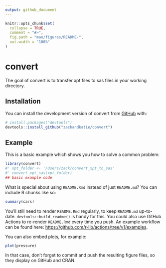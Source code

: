 ```yaml
---
output: github_document
---
```


<!-- README.md is generated from README.Rmd. Please edit that file -->

```r
knitr::opts_chunk$set(
  collapse = TRUE,
  comment = "#>",
  fig.path = "man/figures/README-",
  out.width = "100%"
)
```

# convert

<!-- badges: start -->
<!-- badges: end -->

The goal of convert is to transfer xpt files to sas files in your working directory.

## Installation

You can install the development version of convert from [GitHub](https://github.com/) with:

``` r
# install.packages("devtools")
devtools::install_github("zackandkatie/convert")
```

## Example

This is a basic example which shows you how to solve a common problem:

```r
library(convert)
#' xpt_folder <- '/Users/zack/convert_xpt_to_sas'
#' convert_xpt_sas(xpt_folder)
## basic example code
```

What is special about using `README.Rmd` instead of just `README.md`? You can include R chunks like so:

```r
summary(cars)
```

You'll still need to render `README.Rmd` regularly, to keep `README.md` up-to-date. `devtools::build_readme()` is handy for this. You could also use GitHub Actions to re-render `README.Rmd` every time you push. An example workflow can be found here: <https://github.com/r-lib/actions/tree/v1/examples>.

You can also embed plots, for example:

```r
plot(pressure)
```

In that case, don't forget to commit and push the resulting figure files, so they display on GitHub and CRAN.
